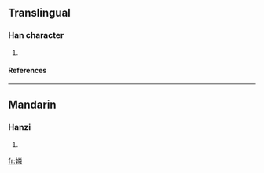 ==Translingual==
===Han character===
{{Han char|rn=38|rad=女|as=12|sn=15|four=|canj=女火木手 (VFDQ)}}
# {{defn|Han|sort=女12}}
====References====
{{Han ref|kx=0271.110|dkj=06718|hdz=21082.130|uh=5AFE|ud=23294}}

----
==Mandarin==
===Hanzi===
{{cmn-hanzi|pin=[[lián]] ([[lian2]])|wg=lien<sup>2</sup>}}
# {{defn|Mandarin}}

[[fr:嫾]]